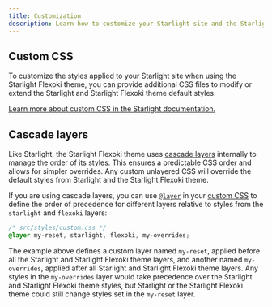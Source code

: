 ```yaml
---
title: Customization
description: Learn how to customize your Starlight site and the Starlight Flexoki theme with custom CSS.
---
```


## Custom CSS

To customize the styles applied to your Starlight site when using the Starlight Flexoki theme, you can provide additional CSS files to modify or extend the Starlight and Starlight Flexoki theme default styles.

[Learn more about custom CSS in the Starlight documentation.](https://starlight.astro.build/guides/css-and-tailwind/#custom-css-styles)

## Cascade layers

Like Starlight, the Starlight Flexoki theme uses [cascade layers](https://developer.mozilla.org/en-US/docs/Learn/CSS/Building_blocks/Cascade_layers) internally to manage the order of its styles.
This ensures a predictable CSS order and allows for simpler overrides.
Any custom unlayered CSS will override the default styles from Starlight and the Starlight Flexoki theme.

If you are using cascade layers, you can use [`@layer`](https://developer.mozilla.org/en-US/docs/Web/CSS/@layer) in your [custom CSS](https://starlight.astro.build/guides/css-and-tailwind/#custom-css-styles) to define the order of precedence for different layers relative to styles from the `starlight` and `flexoki` layers:

```css "starlight" "flexoki"
/* src/styles/custom.css */
@layer my-reset, starlight, flexoki, my-overrides;
```

The example above defines a custom layer named `my-reset`, applied before all the Starlight and Starlight Flexoki theme layers, and another named `my-overrides`, applied after all Starlight and Starlight Flexoki theme layers.
Any styles in the `my-overrides` layer would take precedence over the Starlight and Starlight Flexoki theme styles, but Starlight or the Starlight Flexoki theme could still change styles set in the `my-reset` layer.
